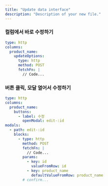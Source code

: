 ```yaml
---
title: "Update data interface"
description: "Description of your new file."
---
```


### 컬럼에서 바로 수정하기

```yaml
type: http
columns:
  product_name:
    updateOptions:
      type: http
      method: POST
      fetchFn: |
        // Code...    
```

### 버튼 클릭, 모달 열어서 수정하기

```yaml
type: http
columns:
  product_name:
    buttons:
      - label: 수정
        openModal: edit-:id
modals:
  - path: edit-:id
    blocks:
      - type: http
        method: POST
        fetchFn: |
          // Code...
        params:
          - key: id
            valueFromRow: id
          - key: product_name
            defaultValueFromRow: product_name
        # confirm...        
```